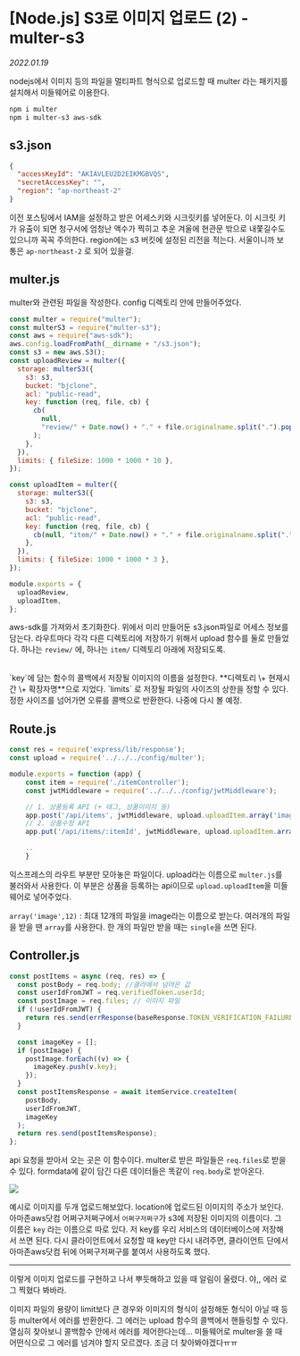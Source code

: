 
# [Node.js] S3로 이미지 업로드 (2) - multer-s3

_2022.01.19_

nodejs에서 이미지 등의 파일을 멀티파트 형식으로 업로드할 때 multer 라는 패키지를 설치해서 미들웨어로 이용한다.

```bash
npm i multer
npm i multer-s3 aws-sdk
```

## s3.json

```json
{
  "accessKeyId": "AKIAVLEU2D2EIKMGBVQS",
  "secretAccessKey": "",
  "region": "ap-northeast-2"
}
```

이전 포스팅에서 IAM을 설정하고 받은 어세스키와 시크릿키를 넣어둔다. 이 시크릿 키가 유출이 되면 청구서에 엄청난 액수가 찍히고 추운 겨울에 현관문 밖으로 내쫓길수도 있으니까 꼭꼭 주의한다. region에는 s3 버킷에 설정된 리전을 적는다. 서울이니까 보통은 `ap-northeast-2` 로 되어 있을걸.

## multer.js

multer와 관련된 파일을 작성한다. config 디렉토리 안에 만들어주었다.

```js
const multer = require("multer");
const multerS3 = require("multer-s3");
const aws = require("aws-sdk");
aws.config.loadFromPath(__dirname + "/s3.json");
const s3 = new aws.S3();
const uploadReview = multer({
  storage: multerS3({
    s3: s3,
    bucket: "bjclone",
    acl: "public-read",
    key: function (req, file, cb) {
      cb(
        null,
        "review/" + Date.now() + "." + file.originalname.split(".").pop()
      );
    },
  }),
  limits: { fileSize: 1000 * 1000 * 10 },
});

const uploadItem = multer({
  storage: multerS3({
    s3: s3,
    bucket: "bjclone",
    acl: "public-read",
    key: function (req, file, cb) {
      cb(null, "item/" + Date.now() + "." + file.originalname.split(".").pop());
    },
  }),
  limits: { fileSize: 1000 * 1000 * 3 },
});

module.exports = {
  uploadReview,
  uploadItem,
};
```

aws-sdk를 가져와서 초기화한다. 위에서 미리 만들어둔 s3.json파일로 어세스 정보를 담는다.
라우트마다 각각 다른 디렉토리에 저장하기 위해서 upload 함수를 둘로 만들었다.
하나는 `review/` 에, 하나는 `item/` 디렉토리 아래에 저장되도록.

<br />
`key`에 담는 함수의 콜백에서 저장될 이미지의 이름을 설정한다. **디렉토리 \+ 현재시간
\+ 확장자명**으로 지었다. `limits` 로 저장될 파일의 사이즈의 상한을 정할 수 있다.
정한 사이즈를 넘어가면 오류를 콜백으로 반환한다. 나중에 다시 볼 예정.

## Route.js

```js
const res = require('express/lib/response');
const upload = require('../../../config/multer');

module.exports = function (app) {
    const item = require('./itemController');
    const jwtMiddleware = require('../../../config/jwtMiddleware');

    // 1. 상품등록 API (+ 태그, 상품이미지 등)
    app.post('/api/items', jwtMiddleware, upload.uploadItem.array('image', 12), item.postItems);
    // 2. 상품수정 API
    app.put('/api/items/:itemId', jwtMiddleware, upload.uploadItem.array('image', 12), item.putItems);

    ..
    }
```

익스프레스의 라우트 부분만 모아놓은 파일이다. upload라는 이름으로 `multer.js`를 불러와서 사용한다. 이 부분은 상품을 등록하는 api이므로 `upload.uploadItem`을 미들웨어로 넣어주었다.

`array('image',12)` : 최대 12개의 파일을 image라는 이름으로 받는다.
여러개의 파일을 받을 땐 `array`를 사용한다. 한 개의 파일만 받을 때는 `single`을 쓰면 된다.

## Controller.js

```js
const postItems = async (req, res) => {
  const postBody = req.body; //클라에서 넘어온 값
  const userIdFromJWT = req.verifiedToken.userId;
  const postImage = req.files; // 이미지 파일
  if (!userIdFromJWT) {
    return res.send(errResponse(baseResponse.TOKEN_VERIFICATION_FAILURE)); //3000
  }

  const imageKey = [];
  if (postImage) {
    postImage.forEach((v) => {
      imageKey.push(v.key);
    });
  }
  const postItemsResponse = await itemService.createItem(
    postBody,
    userIdFromJWT,
    imageKey
  );
  return res.send(postItemsResponse);
};
```

api 요청을 받아서 오는 곳은 이 함수이다. multer로 받은 파일들은 `req.files`로 받을 수 있다. formdata에 같이 담긴 다른 데이터들은 똑같이 `req.body`로 받아온다.

<Img src="https://img1.daumcdn.net/thumb/R1280x0/?scode=mtistory2&fname=https%3A%2F%2Fblog.kakaocdn.net%2Fdn%2FzHPpW%2Fbtrrcinsc5w%2Fa18ldqQBFMPEdjDe80dWpk%2Fimg.png" />

예시로 이미지를 두개 업로드해보았다. location에 업로드된 이미지의 주소가 보인다. 아마존aws닷컴 어쩌구저쩌구에서 `어쩌구저쩌구`가 s3에 저장된 이미지의 이름이다. 그 이름은 `key` 라는 이름으로 따로 있다. 저 key를 우리 서비스의 데이터베이스에 저장해서 쓰면 된다. 다시 클라이언트에서 요청할 때 key만 다시 내려주면, 클라이언트 단에서 아마존aws닷컴 뒤에 어쩌구저쩌구를 붙여서 사용하도록 했다.

---

이렇게 이미지 업로드를 구현하고 나서 뿌듯해하고 있을 때 알림이 울렸다. 야,, 에러 로그 찍혔다 봐바라.

이미지 파일의 용량이 limit보다 큰 경우와 이미지의 형식이 설정해둔 형식이 아닐 때 등등 multer에서 에러를 반환한다. 그 에러는 upload 함수의 콜백에서 핸들링할 수 있다. 열심히 찾아보니 콜백함수 안에서 에러를 제어한다는데... 미들웨어로 multer을 쓸 때 어떤식으로 그 에러를 넘겨야 할지 모르겠다. 조금 더 찾아봐야겠다ㅠㅠ
